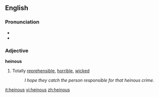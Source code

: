 ==English==
===Pronunciation===
*{{audio|en-uk-heinous.ogg|Audio (UK)}}
*{{audio|en-us-heinous.ogg|Audio (US)}}

===Adjective===
'''heinous'''
#Totally [[reprehensible]], [[horrible]], [[wicked]]
#:''I hope they catch the person responsible for that heinous crime.''

[[it:heinous]]
[[vi:heinous]]
[[zh:heinous]]